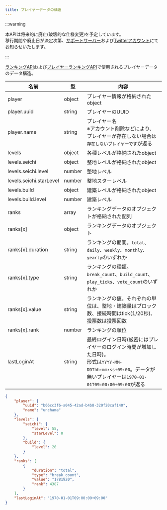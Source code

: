 ```yaml
---
title: プレイヤーデータの構造
---
```


:::warning

本APIは将来的に廃止(破壊的な仕様変更)を予定しています。  
移行期間や廃止日が決定次第、[サポートサーバー](https://redirect.conarin.com/discord/bots/seichi/support)および[Twitterアカウント](https://redirect.conarin.com/discord/bots/seichi/x)にてお知らせいたします。

:::

[ランキングAPI](./ranking.mdx)および[プレイヤーランキングAPI](./player-ranking.mdx)で使用されるプレイヤーデータのデータ構造。

| 名前                      | 型      | 内容                                                                                                               |
|-------------------------|--------|------------------------------------------------------------------------------------------------------------------|
| player                  | object | プレイヤー情報が格納されたobject                                                                                              |
| player.uuid             | string | プレイヤーのUUID                                                                                                       |
| player.name             | string | プレイヤー名<br/>※アカウント削除などにより、プレイヤーが存在しない場合は`存在しないプレイヤーです`が返る                                                         |
| levels                  | object | 各種レベルが格納されたobject                                                                                                |
| levels.seichi           | object | 整地レベルが格納されたobject                                                                                                |
| levels.seichi.level     | number | 整地レベル                                                                                                            |
| levels.seichi.starLevel | number | 整地スターレベル                                                                                                         |
| levels.build            | object | 建築レベルが格納されたobject                                                                                                |
| levels.build.level      | number | 建築レベル                                                                                                            |
| ranks                   | array  | ランキングデータのオブジェクトが格納された配列                                                                                          |
| ranks\[x]               | object | ランキングデータのオブジェクト                                                                                                  |
| ranks\[x].duration      | string | ランキングの期間。`total`、`daily`、`weekly`、`monthly`、`yearly`のいずれか                                                        |
| ranks\[x].type          | string | ランキングの種類。`break_count`、`build_count`、`play_ticks`、`vote_count`のいずれか                                              |
| ranks\[x].value         | string | ランキングの値。それぞれの単位は、整地・建築量はブロック数、接続時間はtick(1/20秒)、投票数は投票回数                                                          |
| ranks\[x].rank          | number | ランキングの順位                                                                                                         |
| lastLoginAt             | string | 最終ログイン日時(厳密にはプレイヤーのログイン時間が増加した日時)。<br/>形式は`YYYY-MM-DDThh:mm:ss+09:00`。データが無いプレイヤーは`1970-01-01T09:00:00+09:00`が返る |

```json
{
    "player": {
        "uuid": "b66cc3f6-a045-42ad-b4b8-320f20caf140",
        "name": "unchama"
    },
    "levels": {
        "seichi": {
            "level": 55,
            "starLevel": 0
        },
        "build": {
            "level": 20
        }
    },
    "ranks": [
        {
            "duration": "total",
            "type": "break_count",
            "value": "1781920",
            "rank": 4387
        }
    ],
    "lastLoginAt": "1970-01-01T09:00:00+09:00"
}
```